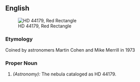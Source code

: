 ==English==
[[Image::heic0408a.jpg|thumb|right|HD 44179, Red Rectangle]]
===Etymology===
Coined by astronomers Martin Cohen and Mike Merrill in 1973
===Proper Noun===
#''(Astronomy):'' The nebula cataloged as HD 44179.  
<br clear="all">
<!-- Other meanings... -->